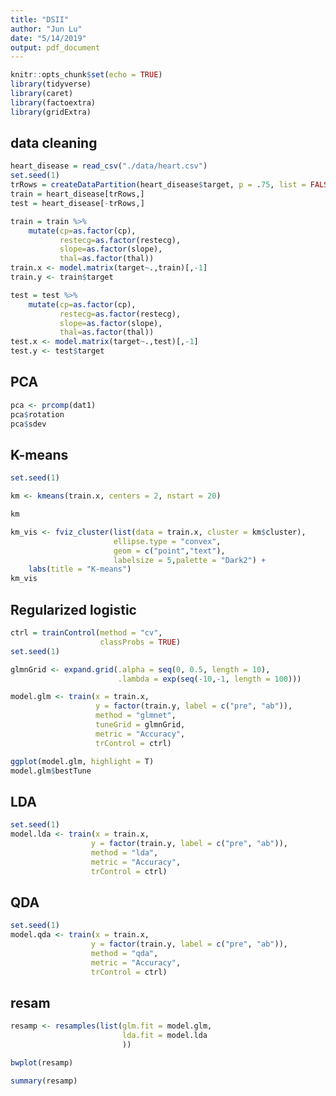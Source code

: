 ```yaml
---
title: "DSII"
author: "Jun Lu"
date: "5/14/2019"
output: pdf_document
---
```


```r
knitr::opts_chunk$set(echo = TRUE)
library(tidyverse)
library(caret)
library(factoextra)
library(gridExtra)
```

## data cleaning
```r
heart_disease = read_csv("./data/heart.csv")
set.seed(1)
trRows = createDataPartition(heart_disease$target, p = .75, list = FALSE)
train = heart_disease[trRows,]
test = heart_disease[-trRows,]

train = train %>% 
    mutate(cp=as.factor(cp),
           restecg=as.factor(restecg),
           slope=as.factor(slope),
           thal=as.factor(thal))
train.x <- model.matrix(target~.,train)[,-1]
train.y <- train$target

test = test %>% 
    mutate(cp=as.factor(cp),
           restecg=as.factor(restecg),
           slope=as.factor(slope),
           thal=as.factor(thal))
test.x <- model.matrix(target~.,test)[,-1]
test.y <- test$target
```

## PCA
```r
pca <- prcomp(dat1)
pca$rotation
pca$sdev
```

## K-means
```r
set.seed(1)

km <- kmeans(train.x, centers = 2, nstart = 20)

km

km_vis <- fviz_cluster(list(data = train.x, cluster = km$cluster),
                       ellipse.type = "convex",
                       geom = c("point","text"),
                       labelsize = 5,palette = "Dark2") + 
    labs(title = "K-means")
km_vis
```


## Regularized logistic
```r
ctrl = trainControl(method = "cv",
                    classProbs = TRUE)
set.seed(1)

glmnGrid <- expand.grid(.alpha = seq(0, 0.5, length = 10),
                        .lambda = exp(seq(-10,-1, length = 100)))

model.glm <- train(x = train.x,
                   y = factor(train.y, label = c("pre", "ab")),
                   method = "glmnet",
                   tuneGrid = glmnGrid,
                   metric = "Accuracy",
                   trControl = ctrl)
```

```r
ggplot(model.glm, highlight = T)
model.glm$bestTune
```

## LDA
```r
set.seed(1)
model.lda <- train(x = train.x,
                  y = factor(train.y, label = c("pre", "ab")),
                  method = "lda",
                  metric = "Accuracy",
                  trControl = ctrl)
```

## QDA
```r
set.seed(1)
model.qda <- train(x = train.x,
                  y = factor(train.y, label = c("pre", "ab")),
                  method = "qda",
                  metric = "Accuracy",
                  trControl = ctrl)
```




## resam
```r
resamp <- resamples(list(glm.fit = model.glm,
                         lda.fit = model.lda
                         ))

bwplot(resamp)

summary(resamp)
```


